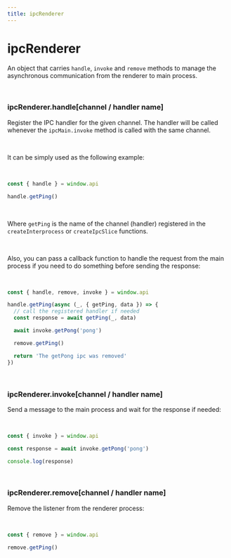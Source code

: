 ```yaml
---
title: ipcRenderer
---
```


# ipcRenderer
An object that carries `handle`, `invoke` and `remove` methods to manage the asynchronous communication from the renderer to main process.

<br />

### ipcRenderer.handle[channel / handler name]

Register the IPC handler for the given channel. The handler will be called whenever the `ipcMain.invoke` method is called with the same channel.

<br />

It can be simply used as the following example:

<br />

```ts
const { handle } = window.api

handle.getPing()
```

<br />

Where `getPing` is the name of the channel (handler) registered in the `createInterprocess` or `createIpcSlice` functions.

<br />

Also, you can pass a callback function to handle the request from the main process if you need to do something before sending the response:

<br />

```ts
const { handle, remove, invoke } = window.api

handle.getPing(async (_, { getPing, data }) => {
  // call the registered handler if needed
  const response = await getPing(_, data)

  await invoke.getPong('pong')

  remove.getPing()

  return 'The getPong ipc was removed'
})
```

<br />

### ipcRenderer.invoke[channel / handler name]

Send a message to the main process and wait for the response if needed:

<br />

```ts
const { invoke } = window.api

const response = await invoke.getPong('pong')

console.log(response)
```

<br />

### ipcRenderer.remove[channel / handler name]

Remove the listener from the renderer process:

<br />

```ts
const { remove } = window.api

remove.getPing()
```
